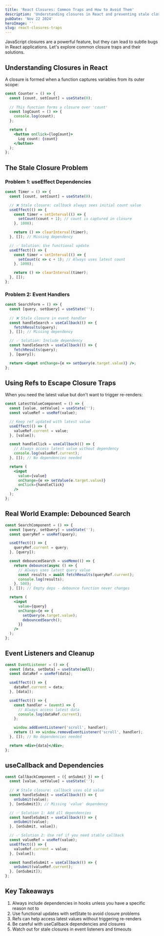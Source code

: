 ```yaml
---
title: 'React Closures: Common Traps and How to Avoid Them'
description: 'Understanding closures in React and preventing stale closure bugs in your applications'
pubDate: 'Nov 22 2024'
heroImage: ''
slug: react-closures-traps
---
```


JavaScript closures are a powerful feature, but they can lead to subtle bugs in React applications. Let's explore common closure traps and their solutions.

## Understanding Closures in React

A closure is formed when a function captures variables from its outer scope:

```jsx
const Counter = () => {
  const [count, setCount] = useState(0);
  
  // This function forms a closure over 'count'
  const logCount = () => {
    console.log(count);
  };

  return (
    <button onClick={logCount}>
      Log count: {count}
    </button>
  );
};
```

## The Stale Closure Problem

### Problem 1: useEffect Dependencies

```jsx
const Timer = () => {
  const [count, setCount] = useState(0);

  // ❌ Stale closure: callback always sees initial count value
  useEffect(() => {
    const timer = setInterval(() => {
      setCount(count + 1); // count is captured in closure
    }, 1000);

    return () => clearInterval(timer);
  }, []); // Missing dependency

  // ✅ Solution: Use functional update
  useEffect(() => {
    const timer = setInterval(() => {
      setCount(c => c + 1); // Always uses latest count
    }, 1000);

    return () => clearInterval(timer);
  }, []);
};
```

### Problem 2: Event Handlers

```jsx
const SearchForm = () => {
  const [query, setQuery] = useState('');
  
  // ❌ Stale closure in event handler
  const handleSearch = useCallback(() => {
    fetchResults(query);
  }, []); // Missing dependency

  // ✅ Solution: Include dependency
  const handleSearch = useCallback(() => {
    fetchResults(query);
  }, [query]);

  return <input onChange={e => setQuery(e.target.value)} />;
};
```

## Using Refs to Escape Closure Traps

When you need the latest value but don't want to trigger re-renders:

```jsx
const LatestValueComponent = () => {
  const [value, setValue] = useState('');
  const valueRef = useRef(value);

  // Keep ref updated with latest value
  useEffect(() => {
    valueRef.current = value;
  }, [value]);

  const handleClick = useCallback(() => {
    // Always access latest value without dependency
    console.log(valueRef.current);
  }, []); // No dependencies needed

  return (
    <input 
      value={value}
      onChange={e => setValue(e.target.value)}
      onClick={handleClick}
    />
  );
};
```

## Real World Example: Debounced Search

```jsx
const SearchComponent = () => {
  const [query, setQuery] = useState('');
  const queryRef = useRef(query);

  useEffect(() => {
    queryRef.current = query;
  }, [query]);

  const debouncedSearch = useMemo(() => {
    return debounce(async () => {
      // Always uses latest query value
      const results = await fetchResults(queryRef.current);
      console.log(results);
    }, 500);
  }, []); // Empty deps - debounce function never changes

  return (
    <input
      value={query}
      onChange={e => {
        setQuery(e.target.value);
        debouncedSearch();
      }}
    />
  );
};
```

## Event Listeners and Cleanup

```jsx
const EventListener = () => {
  const [data, setData] = useState(null);
  const dataRef = useRef(data);

  useEffect(() => {
    dataRef.current = data;
  }, [data]);

  useEffect(() => {
    const handler = (event) => {
      // Always access latest data
      console.log(dataRef.current);
    };

    window.addEventListener('scroll', handler);
    return () => window.removeEventListener('scroll', handler);
  }, []); // No dependencies needed

  return <div>{data}</div>;
};
```

## useCallback and Dependencies

```jsx
const CallbackComponent = ({ onSubmit }) => {
  const [value, setValue] = useState('');
  
  // ❌ Stale closure: callback uses old value
  const handleSubmit = useCallback(() => {
    onSubmit(value);
  }, [onSubmit]); // Missing 'value' dependency

  // ✅ Solution 1: Add all dependencies
  const handleSubmit = useCallback(() => {
    onSubmit(value);
  }, [onSubmit, value]);

  // ✅ Solution 2: Use ref if you need stable callback
  const valueRef = useRef(value);
  useEffect(() => {
    valueRef.current = value;
  }, [value]);

  const handleSubmit = useCallback(() => {
    onSubmit(valueRef.current);
  }, [onSubmit]);
};
```

## Key Takeaways

1. Always include dependencies in hooks unless you have a specific reason not to
2. Use functional updates with setState to avoid closure problems
3. Refs can help access latest values without triggering re-renders
4. Be careful with useCallback dependencies and closures
5. Watch out for stale closures in event listeners and timeouts
